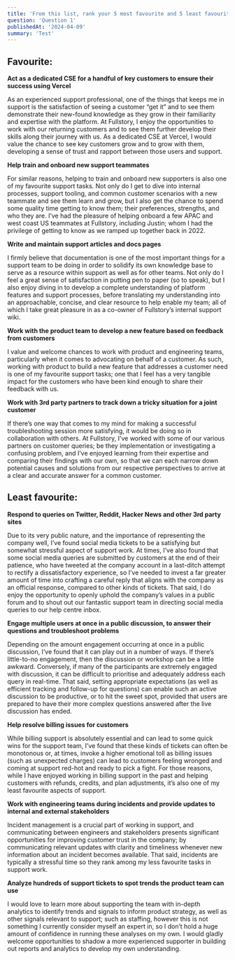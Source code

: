```yaml
---
title: 'From this list, rank your 5 most favourite and 5 least favourite support tasks. Provide a brief explanation for each.'
question: 'Question 1'
publishedAt: '2024-04-09'
summary: 'Test'
---
```


## Favourite:

**Act as a dedicated CSE for a handful of key customers to ensure their success using Vercel**

As an experienced support professional, one of the things that keeps me in support is the satisfaction of seeing a customer “get it” and to see them demonstrate their new-found knowledge as they grow in their familiarity and expertise with the platform. At Fullstory, I enjoy the opportunities to work with our returning customers and to see them further develop their skills along their journey with us. As a dedicated CSE at Vercel, I would value the chance to see key customers grow and to grow with them, developing a sense of trust and rapport between those users and support.



**Help train and onboard new support teammates**

For similar reasons, helping to train and onboard new supporters is also one of my favourite support tasks. Not only do I get to dive into internal processes, support tooling, and common customer scenarios with a new teammate and see them learn and grow, but I also get the chance to spend some quality time getting to know them; their preferences, strengths, and who they are. I’ve had the pleasure of helping onboard a few APAC and west coast US teammates at Fullstory, including Justin; whom I had the privilege of getting to know as we ramped up together back in 2022.



**Write and maintain support articles and docs pages**

I firmly believe that documentation is one of the most important things for a support team to be doing in order to solidify its own knowledge base to serve as a resource within support as well as for other teams. Not only do I feel a great sense of satisfaction in putting pen to paper (so to speak), but I also enjoy diving in to develop a complete understanding of platform features and support processes, before translating my understanding into an approachable, concise, and clear resource to help enable my team; all of which I take great pleasure in as a co-owner of Fullstory’s internal support wiki.



**Work with the product team to develop a new feature based on feedback from customers**

I value and welcome chances to work with product and engineering teams, particularly when it comes to advocating on behalf of a customer. As such, working with product to build a new feature that addresses a customer need is one of my favourite support tasks; one that I feel has a very tangible impact for the customers who have been kind enough to share their feedback with us.



**Work with 3rd party partners to track down a tricky situation for a joint customer**

If there’s one way that comes to my mind for making a successful troubleshooting session more satisfying, it would be doing so in collaboration with others. At Fullstory, I’ve worked with some of our various partners on customer queries; be they implementation or investigating a confusing problem, and I’ve enjoyed learning from their expertise and comparing their findings with our own, so that we can each narrow down potential causes and solutions from our respective perspectives to arrive at a clear and accurate answer for a common customer.



## Least favourite:

**Respond to queries on Twitter, Reddit, Hacker News and other 3rd party sites**

Due to its very public nature, and the importance of representing the company well, I’ve found social media tickets to be a satisfying but somewhat stressful aspect of support work. At times, I’ve also found that some social media queries are submitted by customers at the end of their patience, who have tweeted at the company account in a last-ditch attempt to rectify a dissatisfactory experience, so I’ve needed to invest a far greater amount of time into crafting a careful reply that aligns with the company as an official response, compared to other kinds of tickets. That said, I do enjoy the opportunity to openly uphold the company’s values in a public forum and to shout out our fantastic support team in directing social media queries to our help centre inbox.



**Engage multiple users at once in a public discussion, to answer their questions and troubleshoot problems**

Depending on the amount engagement occurring at once in a public discussion, I’ve found that it can play out in a number of ways. If there’s little-to-no engagement, then the discussion or workshop can be a little awkward. Conversely, if many of the participants are extremely engaged with discussion, it can be difficult to prioritise and adequately address each query in real-time. That said, setting appropriate expectations (as well as efficient tracking and follow-up for questions) can enable such an active discussion to be productive, or to hit the sweet spot, provided that users are prepared to have their more complex questions answered after the live discussion has ended.



**Help resolve billing issues for customers**

While billing support is absolutely essential and can lead to some quick wins for the support team, I’ve found that these kinds of tickets can often be monotonous or, at times, invoke a higher emotional toll as billing issues (such as unexpected charges) can lead to customers feeling wronged and coming at support red-hot and ready to pick a fight. For those reasons, while I have enjoyed working in billing support in the past and helping customers with refunds, credits, and plan adjustments, it’s also one of my least favourite aspects of support.



**Work with engineering teams during incidents and provide updates to internal and external stakeholders**

Incident management is a crucial part of working in support, and communicating between engineers and stakeholders presents significant opportunities for improving customer trust in the company; by communicating relevant updates with clarity and timeliness whenever new information about an incident becomes available. That said, incidents are typically a stressful time so they rank among my less favourite tasks in support work.



**Analyze hundreds of support tickets to spot trends the product team can use**

I would love to learn more about supporting the team with in-depth analytics to identify trends and signals to inform product strategy, as well as other signals relevant to support; such as staffing, however this is not something I currently consider myself an expert in, so I don’t hold a huge amount of confidence in running these analyses on my own. I would gladly welcome opportunities to shadow a more experienced supporter in building out reports and analytics to develop my own understanding.
